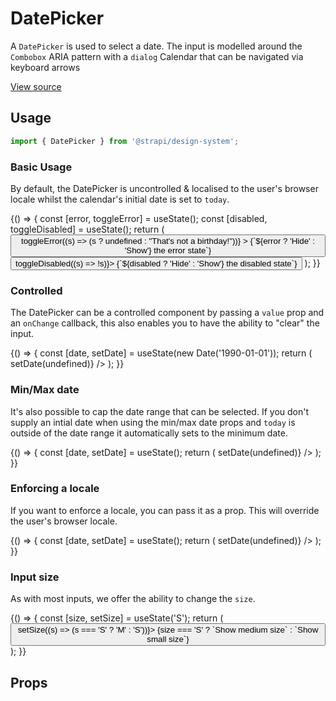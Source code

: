 

<Meta title="Design System/Components/DatePicker" component={DatePicker} />

# DatePicker

A `DatePicker` is used to select a date. The input is modelled around the `Combobox` ARIA pattern with a `dialog`
Calendar that can be navigated via keyboard arrows

[View source](https://github.com/strapi/design-system/tree/main/packages/strapi-design-system/src/DatePicker)

## Usage

```js
import { DatePicker } from '@strapi/design-system';
```

### Basic Usage

By default, the DatePicker is uncontrolled & localised to the user's browser locale whilst the calendar's initial date is set to `today`.

<Canvas>
  <Story name="base">
    {() => {
      const [error, toggleError] = useState();
      const [disabled, toggleDisabled] = useState();
      return (
        <Flex direction="column" alignItems="stretch" gap={11}>
          <DatePicker initialDate={new Date('Sep 04 2021')} label="Your birthday" error={error} disabled={disabled} />
          <Flex gap={2} justifyContent="center">
            <Button
              variant="danger-light"
              onClick={() => toggleError((s) => (s ? undefined : "That's not a birthday!"))}
            >
              {`${error ? 'Hide' : 'Show'} the error state`}
            </Button>
            <Button variant="tertiary" onClick={() => toggleDisabled((s) => !s)}>
              {`${disabled ? 'Hide' : 'Show'} the disabled state`}
            </Button>
          </Flex>
        </Flex>
      );
    }}
  </Story>
</Canvas>

### Controlled

The DatePicker can be a controlled component by passing a `value` prop and an `onChange` callback, this also
enables you to have the ability to "clear" the input.

<Canvas>
  <Story name="controlled">
    {() => {
      const [date, setDate] = useState(new Date('1990-01-01'));
      return (
        <DatePicker onChange={setDate} selectedDate={date} label="Your birthday" onClear={() => setDate(undefined)} />
      );
    }}
  </Story>
</Canvas>

### Min/Max date

It's also possible to cap the date range that can be selected. If you don't supply an intial date when using the
min/max date props and `today` is outside of the date range it automatically sets to the minimum date.

<Canvas>
  <Story name="min/max date">
    {() => {
      const [date, setDate] = useState();
      return (
        <DatePicker
          onChange={setDate}
          value={date}
          label="Favourite day of 2022"
          minDate={new Date('2022-01-01')}
          maxDate={new Date('2022-12-31')}
          onClear={() => setDate(undefined)}
        />
      );
    }}
  </Story>
</Canvas>

### Enforcing a locale

If you want to enforce a locale, you can pass it as a prop. This will override the user's browser locale.

<Canvas>
  <Story name="locale">
    {() => {
      const [date, setDate] = useState();
      return (
        <DatePicker
          onChange={setDate}
          value={date}
          label="German date picker"
          locale="de-DE"
          onClear={() => setDate(undefined)}
        />
      );
    }}
  </Story>
</Canvas>

### Input size

As with most inputs, we offer the ability to change the `size`.

<Canvas>
  <Story name="sizing">
    {() => {
      const [size, setSize] = useState('S');
      return (
        <Flex direction="column" alignItems="stretch" gap={11}>
          <DatePicker required size={size} label={size === 'S' ? 'Small date picker' : 'Medium date picker'} />
          <Flex justifyContent="center">
            <Button variant="primary" onClick={() => setSize((s) => (s === 'S' ? 'M' : 'S'))}>
              {size === 'S' ? `Show medium size` : `Show small size`}
            </Button>
          </Flex>
        </Flex>
      );
    }}
  </Story>
</Canvas>

## Props

<ArgsTable of={DatePicker} />
